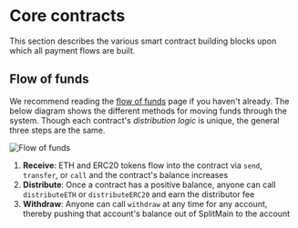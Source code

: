 # Core contracts

This section describes the various smart contract building blocks upon which all
payment flows are built.

## Flow of funds

We recommend reading the [flow of funds](/flow) page if you haven't already. The
below diagram shows the different methods for moving funds through the system.
Though each contract's _distribution logic_ is unique, the general three steps
are the same.

![Flow of funds](./core/img/flow_of_funds.png)

1. **Receive**: ETH and ERC20 tokens flow into the contract via `send`,
   `transfer`, or `call` and the contract's balance increases
2. **Distribute**: Once a contract has a positive balance, anyone can call
   `distributeETH` or `distributeERC20` and earn the distributor fee
3. **Withdraw**: Anyone can call `withdraw` at any time for any account, thereby
   pushing that account's balance out of SplitMain to the account
